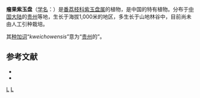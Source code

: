 {{Speciesbox
| status = EN
| status_system = iucn3.1
| genus = Uvaria
| species = kweichowensis
| authority = P. T. Li, 1976
}}

'''瘤果紫玉盘'''（[[学名|学名]]：{{lang|la|''Uvaria kweichowensis''}}）是[[番荔枝科|番荔枝科]][[紫玉盘属|紫玉盘属]]的植物，是中国的特有植物。分布于[[中国大陆|中国大陆]]的[[贵州|贵州]]等地，生长于海拔1,000米的地区，多生长于山地林谷中，目前尚未由人工引种栽培。

其[[种加词|种加词]]“''kweichowensis''”意为“[[贵州|贵州]]的”。

== 参考文献 ==
<div class="references-small">
* {{cite web| url =http://www.bioinfo.cn/db05/KmzwSpecies.php?action=view&id=586| title =瘤果紫玉盘| work =《中国高等植物数据库全库》| publisher =中国科学院微生物研究所| author =昆明植物研究所| accessdate =2009-02-21| deadurl =yes| archiveurl =https://web.archive.org/web/20160305094237/http://www.bioinfo.cn/db05/KmzwSpecies.php?action=view&id=586| archivedate =2016-03-05}}
* {{IUCN2008|assessors=China Plant Specialist Group|year=2004|id=46417|title=Uvaria kweichowensis|downloaded=2009-02-21}}
</div>
{{Taxonbar|from=Q5480763}}

[[Category:紫玉盘属|L]]
[[Category:1976年描述的植物|L]]


{{植物小作品}}